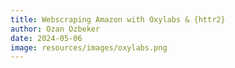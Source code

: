 ```yaml
---
title: Webscraping Amazon with Oxylabs & {httr2}
author: Ozan Ozbeker
date: 2024-05-06
image: resources/images/oxylabs.png
---
```

